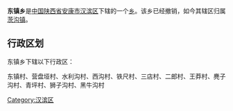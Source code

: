 {{Orphan|time=2016-12-20T14:27:05+00:00}}

{{中国乡级行政区
|行政区全称 = 东镇乡
|景观照片文件名 = 
|景观照片描述 = 
|汉语拼音 =
|其他语言 = 
|其他语言名称 = 
|位置图文件名 = 
|位置图描述 = 
|自定义图片=
|上级行政区 = [[陕西省|陕西省]][[安康市|安康市]][[汉滨区|汉滨区]]
|行政区类别 = [[乡级行政区|乡]]
|行政区划代码 = 
|行政区划 = 
|村委会 = 
|居委会 = 
|建置时间 = 
|领导职位 = 
|领导名称 = 
|政府驻地 = 
|毗邻 = 
|地理坐标 = 
|总面积 = 
|总人口 = 
|户籍人口 = 
|户籍人口年份 = 
|常住人口 = 
|常住人口年份 = 
|人口密度 = 
|GDP = 
|邮政编码 = 
|电话区号 = 
|官方网站 = 
|网站名称 = 
}}
'''东镇乡'''是[[中华人民共和国|中国]][[陕西省|陕西省]][[安康市|安康市]][[汉滨区|汉滨区]]下辖的一个[[乡级行政区|乡]]。该乡已经撤销，如今其辖区归属[[茨沟镇|茨沟镇]]。

== 行政区划 ==
东镇乡下辖以下行政区：

东镇村、营盘垭村、水利沟村、西沟村、铁尺村、三店村、二郎村、王莽村、麂子沟村、青坪村、狮子沟村、黑牛沟村

{{汉滨区行政区划}}

[[Category:汉滨区|Category:汉滨区]]

{{陕西小作品}}
